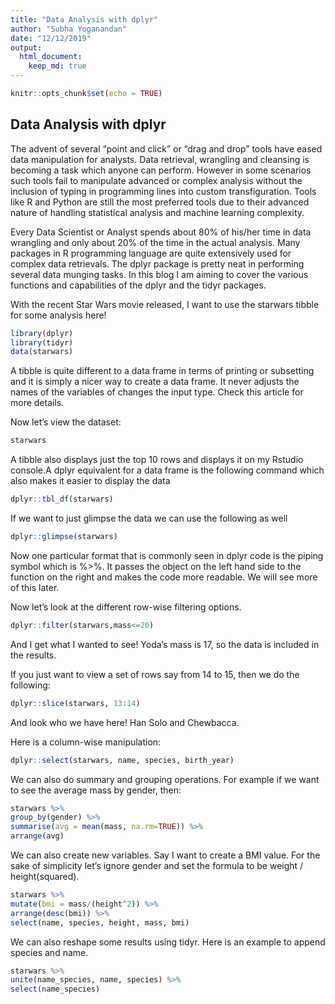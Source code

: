 ---
title: "Data Analysis with dplyr"
author: "Subha Yoganandan"
date: "12/12/2019"
output: 
  html_document:
    keep_md: true
---

```{r setup, include=FALSE}
knitr::opts_chunk$set(echo = TRUE)
```

## Data Analysis with dplyr

The advent of several "point and click" or "drag and drop" tools have eased data manipulation for analysts. Data retrieval, wrangling and cleansing is becoming a task which anyone can perform. However in some scenarios such tools fail to manipulate advanced or complex analysis without the inclusion of typing in programming lines into custom transfiguration. Tools like R and Python are still the most preferred tools due to their advanced nature of handling statistical analysis and machine learning complexity.

Every Data Scientist or Analyst spends about 80% of his/her time in data wrangling and only about 20% of the time in the actual analysis. Many packages in R programming language are quite extensively used for complex data retrievals. The dplyr package is pretty neat in performing several data munging tasks. In this blog I am aiming to cover the various functions and capabilities of the dplyr and the tidyr packages.

With the recent Star Wars movie released, I want to use the starwars tibble for some analysis here!

```{r starwars}
library(dplyr)
library(tidyr)
data(starwars)
```

A tibble is quite different to a data frame in terms of printing or subsetting and it is simply a nicer way to create a data frame. It never adjusts the names of the variables of changes the input type. Check this article for more details.

Now let's view the dataset:


```{r}
starwars
```

A tibble also displays just the top 10 rows and displays it on my Rstudio console.A dplyr equivalent for a data frame is the following command which also makes it easier to display the data

```{r}
dplyr::tbl_df(starwars)
```

If we want to just glimpse the data we can use the following as well

```{r}
dplyr::glimpse(starwars)
```

Now one particular format that is commonly seen in dplyr code is the piping symbol which is %>%. It passes the object on the left hand side to the function on the right and makes the code more readable. We will see more of this later.

Now let's look at the different row-wise filtering options.

```{r}
dplyr::filter(starwars,mass<=20)
```

And I get what I wanted to see! Yoda's mass is 17, so the data is included in the results.

If you just want to view a set of rows say from 14 to 15, then we do the following:

```{r}
dplyr::slice(starwars, 13:14)
```

And look who we have here! Han Solo and Chewbacca.

Here is a column-wise manipulation:

```{r}
dplyr::select(starwars, name, species, birth_year)
```

We can also do summary and grouping operations. For example if we want to see the average mass by gender, then:

```{r}
starwars %>%
group_by(gender) %>%
summarise(avg = mean(mass, na.rm=TRUE)) %>%
arrange(avg)
```

We can also create new variables. Say I want to create a BMI value. For the sake of simplicity let's ignore gender and set the formula to be weight / height(squared).

```{r}
starwars %>%
mutate(bmi = mass/(height^2)) %>%
arrange(desc(bmi)) %>%
select(name, species, height, mass, bmi)
```

We can also reshape some results using tidyr. Here is an example to append species and name.

```{r}
starwars %>%
unite(name_species, name, species) %>%
select(name_species)
```

